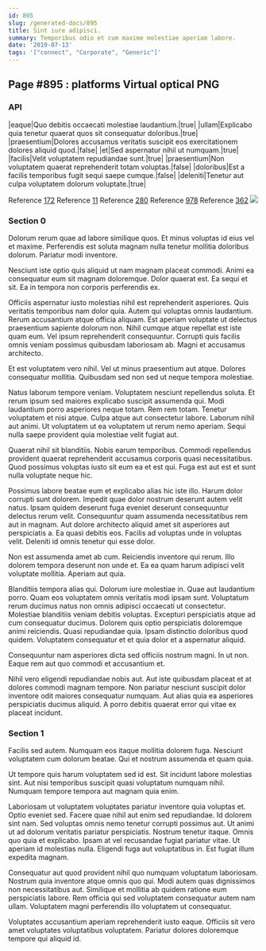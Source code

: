 ```yaml
---
id: 895
slug: /generated-docs/895
title: Sint iure adipisci.
summary: Temporibus odio et cum maxime molestiae aperiam labore.
date: '2019-07-13'
tags: '["connect", "Corporate", "Generic"]'
---
```

## Page #895 : platforms Virtual optical PNG

### API

|eaque|Quo debitis occaecati molestiae laudantium.|true|
|ullam|Explicabo quia tenetur quaerat quos sit consequatur doloribus.|true|
|praesentium|Dolores accusamus veritatis suscipit eos exercitationem dolores aliquid quod.|false|
|et|Sed aspernatur nihil ut numquam.|true|
|facilis|Velit voluptatem repudiandae sunt.|true|
|praesentium|Non voluptatem quaerat reprehenderit totam voluptas.|false|
|doloribus|Est a facilis temporibus fugit sequi saepe cumque.|false|
|deleniti|Tenetur aut culpa voluptatem dolorum voluptate.|true|

Reference [172](/generated-docs/172)
Reference [11](/generated-docs/11)
Reference [280](/generated-docs/280)
Reference [978](/generated-docs/978)
Reference [362](/generated-docs/362)
![](/assets/cats-0.jpg)

### Section 0
Dolorum rerum quae ad labore similique quos. Et minus voluptas id eius vel et maxime. Perferendis est soluta magnam nulla tenetur mollitia doloribus dolorum. Pariatur modi inventore.
 Nesciunt iste optio quis aliquid ut nam magnam placeat commodi. Animi ea consequatur eum sit magnam doloremque. Dolor quaerat est. Ea sequi et sit. Ea in tempora non corporis perferendis ex.
 Officiis aspernatur iusto molestias nihil est reprehenderit asperiores. Quis veritatis temporibus nam dolor quia. Autem qui voluptas omnis laudantium.
Rerum accusantium atque officia aliquam. Est aperiam voluptate ut delectus praesentium sapiente dolorum non. Nihil cumque atque repellat est iste quam eum. Vel ipsum reprehenderit consequuntur. Corrupti quis facilis omnis veniam possimus quibusdam laboriosam ab. Magni et accusamus architecto.
 Et est voluptatem vero nihil. Vel ut minus praesentium aut atque. Dolores consequatur mollitia. Quibusdam sed non sed ut neque tempora molestiae.
 Natus laborum tempore veniam. Voluptatem nesciunt repellendus soluta. Et rerum ipsum sed maiores explicabo suscipit assumenda qui. Modi laudantium porro asperiores neque totam. Rem rem totam. Tenetur voluptatem et nisi atque.
Culpa atque aut consectetur labore. Laborum nihil aut animi. Ut voluptatem ut ea voluptatem ut rerum nemo aperiam. Sequi nulla saepe provident quia molestiae velit fugiat aut.
 Quaerat nihil sit blanditiis. Nobis earum temporibus. Commodi repellendus provident quaerat reprehenderit accusamus corporis quasi necessitatibus. Quod possimus voluptas iusto sit eum ea et est qui. Fuga est aut est et sunt nulla voluptate neque hic.
 Possimus labore beatae eum et explicabo alias hic iste illo. Harum dolor corrupti sunt dolorem. Impedit quae dolor nostrum deserunt autem velit natus. Ipsam quidem deserunt fuga eveniet deserunt consequuntur delectus rerum velit.
Consequuntur quam assumenda necessitatibus rem aut in magnam. Aut dolore architecto aliquid amet sit asperiores aut perspiciatis a. Ea quasi debitis eos. Facilis ad voluptas unde in voluptas velit. Deleniti id omnis tenetur qui esse dolor.
 Non est assumenda amet ab cum. Reiciendis inventore qui rerum. Illo dolorem tempora deserunt non unde et. Ea ea quam harum adipisci velit voluptate mollitia. Aperiam aut quia.
 Blanditiis tempora alias qui. Dolorum iure molestiae in. Quae aut laudantium porro. Quam eos voluptatem omnis veritatis modi ipsam sunt. Voluptatum rerum ducimus natus non omnis adipisci occaecati ut consectetur. Molestiae blanditiis veniam debitis voluptas.
Excepturi perspiciatis atque ad cum consequatur ducimus. Dolorem quis optio perspiciatis doloremque animi reiciendis. Quasi repudiandae quia. Ipsam distinctio doloribus quod quidem. Voluptatem consequatur et et quia dolor et a aspernatur aliquid.
 Consequuntur nam asperiores dicta sed officiis nostrum magni. In ut non. Eaque rem aut quo commodi et accusantium et.
 Nihil vero eligendi repudiandae nobis aut. Aut iste quibusdam placeat et at dolores commodi magnam tempore. Non pariatur nesciunt suscipit dolor inventore odit maiores consequatur numquam. Aut alias quia ea asperiores perspiciatis ducimus aliquid. A porro debitis quaerat error qui vitae ex placeat incidunt.
### Section 1
Facilis sed autem. Numquam eos itaque mollitia dolorem fuga. Nesciunt voluptatem cum dolorum beatae. Qui et nostrum assumenda et quam quia.
 Ut tempore quis harum voluptatem sed id est. Sit incidunt labore molestias sint. Aut nisi temporibus suscipit quasi voluptatum numquam nihil. Numquam tempore tempora aut magnam quia enim.
 Laboriosam ut voluptatem voluptates pariatur inventore quia voluptas et. Optio eveniet sed. Facere quae nihil aut enim sed repudiandae. Id dolorem sint nam. Sed voluptas omnis nemo tenetur corrupti possimus aut. Ut animi ut ad dolorum veritatis pariatur perspiciatis.
Nostrum tenetur itaque. Omnis quo quia et explicabo. Ipsam at vel recusandae fugiat pariatur vitae. Ut aperiam id molestias nulla. Eligendi fuga aut voluptatibus in. Est fugiat illum expedita magnam.
 Consequatur aut quod provident nihil quo numquam voluptatum laboriosam. Nostrum quia inventore atque omnis quo qui. Modi autem quas dignissimos non necessitatibus aut. Similique et mollitia ab quidem ratione eum perspiciatis labore. Rem officia qui sed voluptatem consequatur autem nam ullam. Voluptatem magni perferendis illo voluptatem ut consequatur.
 Voluptates accusantium aperiam reprehenderit iusto eaque. Officiis sit vero amet voluptates voluptatibus voluptatem. Pariatur dolores doloremque tempore qui aliquid id.
